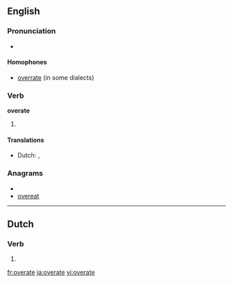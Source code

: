==English==

===Pronunciation===
* {{IPA|/'ovəɻeɪt/}}

====Homophones====
* [[overrate]] (in some dialects)

===Verb===
'''overate'''

# {{past tense of|[[overeat]]}}

====Translations====
* Dutch: {{t-|nl|overat}}, {{t-|nl|overaten}}

===Anagrams===
* {{alphagram|aeeortv}}
* [[overeat#English|overeat]]

----

==Dutch==

===Verb===
{{infl|nl}}

# {{nl-verb-form|n=sg|t=past|m=subj|overeten}}

[[fr:overate]]
[[ja:overate]]
[[vi:overate]]
